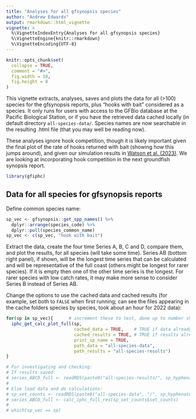 ```yaml
---
title: "Analyses for all gfsynopsis species"
author: "Andrew Edwards"
output: rmarkdown::html_vignette
vignette: >
  %\VignetteIndexEntry{Analyses for all gfsynopsis species}
  %\VignetteEngine{knitr::rmarkdown}
  %\VignetteEncoding{UTF-8}
---
```


```r
knitr::opts_chunk$set(
  collapse = TRUE,
  comment = "#>",
  fig.width = 10,
  fig.height = 8
)
```

This vignette extracts, analyses, saves and plots the data for all (>100) species for the
gfsynopsis reports, plus "hooks with bait" considered as a species. It only
runs for users with access to the GFBio database at the Pacific Biological
Station, or if you have the retrieved data cached locally (in default directory
`all-species-data/`. Species names are now searchable in the resulting .html
file (that you may well be reading now).

These analyses ignore hook competition, though it is likely important given the
final plot of the rate of hooks returned with bait (showing how this jumps
around), and given our simulation results in [Watson et
al. (2023)](https://cdnsciencepub.com/doi/full/10.1139/cjfas-2022-0159). We are
looking at incorporating hook competition in the next groundfish synopsis report.

```r
library(gfiphc)
```

## Data for all species for gfsynopsis reports

Define common species name:
```r
sp_vec <- gfsynopsis::get_spp_names() %>%
  dplyr::arrange(species_code) %>%
  dplyr::pull(species_common_name)
sp_vec <- c(sp_vec, "hook with bait")
```

Extract the data, create the four time Series A, B, C and D, compare them, and
plot the results, for all species (will take some time). Series AB (bottom right
panel), if shown, will be the longest time series that can be calculated and
will be representative of the full coast (others might be longest for rarer species).
If it is empty then one of the other time series is the longest. For rarer
species with low catch rates, it may make more sense to consider Series B
instead of Series AB.

Change the options to use the cached data and cached results (for example, set
both to `FALSE` when first running; can see the files appearing in the cache
folders species by species, took about an hour for 2022 data):
```r
for(sp in sp_vec){      # increment these to test, done up to number shown
  iphc_get_calc_plot_full(sp,
                          cached_data = TRUE,    # TRUE if data already saved
                          cached_results = TRUE, # TRUE if results already saved
                          print_sp_name = TRUE,
                          path_data = "all-species-data",
                          path_results = "all-species-results")
}

```

```r
# For investigating and checking:
# If results saved:
# series_ABCD_full <- readRDS(paste0("all-species-results/", sp_hyphenate(sp, results = TRUE)))$series_ABCD_full
#
# Else load data and do calculations:
# sp_set_counts <- readRDS(paste0("all-species-data", "/", sp_hyphenate(sp)))
# series_ABCD_full <- calc_iphc_full_res(sp_set_counts$set_counts)
#
# which(sp_vec == sp)
```
